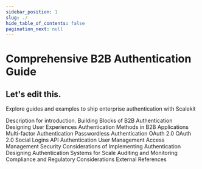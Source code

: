 ```yaml
---
sidebar_position: 1
slug: ./
hide_table_of_contents: false
pagination_next: null
---
```



# Comprehensive B2B Authentication Guide 
## Let's edit this.

<Subtitle> Explore guides and examples to ship enterprise authentication with Scalekit </Subtitle>



<CardList size="medium">
  <Card title="Introduction" href="/introduction" linkText="Let's Get Started">
    Description for introduction.
  </Card>
  <Card title="Building Blocks of B2B Authentication" href="/building-blocks-of-b2b-authentication" linkText="Explore">
    Building Blocks of B2B Authentication
  </Card>
  <Card title="Designing User Experiences" href="/designing-user-experiences" linkText="Explore">
    Designing User Experiences
  </Card>
  <Card title="Authentication Methods in B2B Applications" href="/authentication-methods-in-b2b-apps" linkText="Explore">
    Authentication Methods in B2B Applications
  </Card>
  <Card title="Multi-factor Authentication" href="/multi-factor-authentication" linkText="Explore">
    Multi-factor Authentication
  </Card>
  <Card title="Passwordless Authentication" href="/passwordless-authentication" linkText="Explore">
    Passwordless Authentication
  </Card>
  <Card title="OAuth 2.0" href="/oauth2" linkText="Explore">
    OAuth 2.0
  </Card>
   <Card title="Single Sign-On" href="/single-sign-on" linkText="Explore">
    OAuth 2.0
  </Card>
  <Card title="Social Logins" href="/social-logins" linkText="Explore">
    Social Logins
  </Card>
  <Card title="API Authentication" href="/api-authentication" linkText="Explore">
    API Authentication
  </Card>
  <Card title="User Management" href="/user-management" linkText="Explore">
    User Management
  </Card>
  <Card title="Access Management" href="/access-management" linkText="Explore">
    Access Management
  </Card>
  <Card title="Security" href="/security" linkText="Explore">
    Security Considerations of Implementing Authentication
  </Card>
  <Card title="Scaling" href="/scaling" linkText="Explore">
    Designing Authentication Systems for Scale
  </Card>
  <Card title="Auditing and Monitoring" href="/auditing-and-monitoring" linkText="Explore">
    Auditing and Monitoring
  </Card>
  <Card title="Compliance and Regulatory Considerations" href="/compliance" linkText="Explore">
    Compliance and Regulatory Considerations
  </Card>
  <Card title="External References" href="/external-references" linkText="Explore">
    External References
  </Card>
</CardList>
